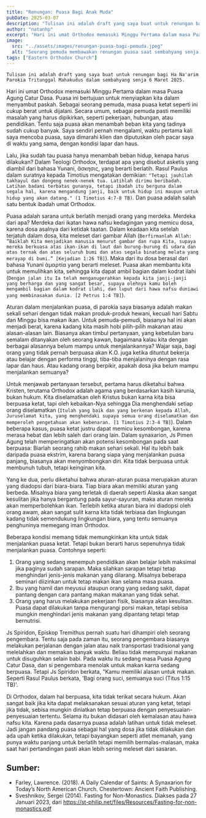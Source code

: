```yaml
---
title: "Renungan: Puasa Bagi Anak Muda"
pubDate: 2025-03-07
description: "Tulisan ini adalah draft yang saya buat untuk renungan bagi Ha Na'arim Parokia Tritunggal Mahakudus dalam sembahyang senja 6 Maret 2025."
author: "natanhp"
excerpt: "Hari ini umat Orthodox memasuki Minggu Pertama dalam masa Puasa Agung Catur Dasa. Puasa ini bertujuan untuk menyiapkan kita dalam menyambut paskah. Sebagai seorang pemuda, masa puasa ketat seperti ini cukup berat untuk dijalani. Secara umum, sebagai pemuda pasti memiliki masalah yang harus dipikirkan, seperti pekerjaan, hubungan, atau pendidikan. Tentu saja puasa akan menambah beban kita yang tadinya sudah cukup banyak. Saya sendiri pernah mengalami, waktu pertama kali saya mencoba puasa, saya dimarahi klien dan diputuskan oleh pacar saya di waktu yang sama, dengan kondisi lapar dan haus."
image:
  src: "../assets/images/renungan-puasa-bagi-pemuda.jpeg"
  alt: "Seorang pemuda membawakan renungan puasa saat sembahyang senja untuk Ha Na'Arim di Parokia Tritunggal Mahakudus, Solo. Circa 2025."
tags: ["Eastern Orthodox Church"]
---
```



```Tulisan ini adalah draft yang saya buat untuk renungan bagi Ha Na'arim Parokia Tritunggal Mahakudus dalam sembahyang senja 6 Maret 2025.```

Hari ini umat Orthodox memasuki Minggu Pertama dalam masa Puasa Agung Catur Dasa. Puasa ini bertujuan untuk menyiapkan kita dalam menyambut paskah. Sebagai seorang pemuda, masa puasa ketat seperti ini cukup berat untuk dijalani. Secara umum, sebagai pemuda pasti memiliki masalah yang harus dipikirkan, seperti pekerjaan, hubungan, atau pendidikan. Tentu saja puasa akan menambah beban kita yang tadinya sudah cukup banyak. Saya sendiri pernah mengalami, waktu pertama kali saya mencoba puasa, saya dimarahi klien dan diputuskan oleh pacar saya di waktu yang sama, dengan kondisi lapar dan haus.

Lalu, jika sudah tau puasa hanya menambah beban hidup, kenapa harus dilakukan? Dalam Teologi Orthodox, terdapat apa yang disebut asketis yang diambil dari bahasa Yunani, ἄσκησις, yang berarti berlatih. Rasul Paulus dalam suratnya kepada Timotius mengatakan demikian: `"Tetapi jauhilah takhayul dan dongeng nenek-nenek tua. Latihlah dirimu beribadah. Latihan badani terbatas gunanya, tetapi ibadah itu berguna dalam segala hal, karena mengandung janji, baik untuk hidup ini maupun untuk hidup yang akan datang." (1 Timotius 4:7-8 TB)`. Dan puasa adalah salah satu bentuk ibadah umat Orthodox.

Puasa adalah sarana untuk berlatih menjadi orang yang merdeka. Merdeka dari apa? Merdeka dari ikatan hawa nafsu kedagingan yang memicu dosa, karena dosa asalnya dari ketidak taatan. Dalam keadaan kita setelah terjatuh dalam dosa, kita meleset dari gambar Allah (`Berfirmanlah Allah: ”Baiklah Kita menjadikan manusia menurut gambar dan rupa Kita, supaya mereka berkuasa atas ikan-ikan di laut dan burung-burung di udara dan atas ternak dan atas seluruh bumi dan atas segala binatang melata yang merayap di bumi.” [Kejadian 1:26 TB]`). Maka dari itu dosa berasal dari bahasa Yunani ἁμαρτία yang berarti meleset. Puasa akan membantu kita untuk memulihkan kita, sehingga kita dapat ambil bagian dalam kodrat ilahi (`Dengan jalan itu Ia telah menganugerahkan kepada kita janji-janji yang berharga dan yang sangat besar, supaya olehnya kamu boleh mengambil bagian dalam kodrat ilahi, dan luput dari hawa nafsu duniawi yang membinasakan dunia. [2 Petrus 1:4 TB]`).

Aturan dalam menjalankan puasa, di parokia saya biasanya adalah makan sekali sehari dengan tidak makan produk-produk hewani, kecuali hari Sabtu dan Minggu bisa makan ikan. Untuk pemuda-pemudi, biasanya hal ini akan menjadi berat, karena kadang kita masih hobi pilih-pilih makanan atau alasan-alasan lain. Biasanya akan timbul pertanyaan, yang kebetulan baru semalam ditanyakan oleh seorang kawan, bagaimana kalau kita dengan berbagai alasannya belum mampu untuk menjalankannya? Wajar saja, bagi orang yang tidak pernah berpuasa akan K.O. juga ketika dituntut bekerja atau belajar dengan performa tinggi, tiba-tiba menjalaninya dengan rasa lapar dan haus. Atau kadang orang berpikir, apakah dosa jika belum mampu menjalankan semuanya?

<ImageCaption src={jsPimenAgungImg} alt="Js. Pimen Agung. Sumber: https://basilica.ro/en/orthodox-calendar-august-27/"/>

Untuk menjawab pertanyaan tersebut, pertama harus diketahui bahwa Kristen, terutama Orthodox adalah agama yang berdasarkan kasih karunia, bukan hukum. Kita diselamatkan oleh Kristus bukan karna kita bisa berpuasa ketat, tapi oleh kebaikan-Nya sehingga Dia menghendaki setiap orang diselamatkan (`Itulah yang baik dan yang berkenan kepada Allah, Juruselamat kita, yang menghendaki supaya semua orang diselamatkan dan memperoleh pengetahuan akan kebenaran. [1 Timotius 2:3-4 TB]`). Dalam beberapa kasus, puasa ketat justru dapat memicu kesombongan, karena merasa hebat dan lebih saleh dari orang lain. Dalam synaxarion, Js Pimen Agung telah memperingatkan akan potensi kesombongan pada saat berpuasa: Biarlah seorang rahib makan sehari sekali. Hal itu lebih baik daripada puasa ekstrim, karena barang siapa yang menjalankan puasa panjang, biasanya akan menyombongkan diri. Kita tidak berpuasa untuk membunuh tubuh, tetapi keinginan kita.

Yang ke dua, perlu diketahui bahwa aturan-aturan puasa merupakan aturan yang diadopsi dari biara-biara. Tiap biara akan memiliki aturan yang berbeda. Misalnya biara yang terletak di daerah seperti Alaska akan sangat kesulitan jika hanya bergantung pada sayur-sayuran, maka aturan mereka akan memperbolehkan ikan. Terlebih ketika aturan biara ini diadopsi oleh orang awam, akan sangat sulit karna kita tidak terbiasa dan lingkungan kadang tidak semendukung lingkungan biara, yang tentu semuanya penghuninya memegang iman Orthodox.

Beberapa kondisi memang tidak memungkinkan kita untuk tidak menjalankan puasa ketat. Tetapi bukan berarti harus sepenuhnya tidak menjalankan puasa. Contohnya seperti:
1. Orang yang sedang menempuh pendidikan akan belajar lebih maksimal jika paginya sudah sarapan. Maka silahkan sarapan tetapi tetap menghindari jenis-jenis makanan yang dilarang. Misalnya beberapa seminari diizinkan untuk tetap makan ikan selama masa puasa.
2. Ibu yang hamil dan meyusui ataupun orang yang sedang sakit, dapat pantang dengan cara pantang makan makanan yang tidak sehat.
3. Orang yang harus melakukan pekerjaan fisik, biasanya akan kesulitan. Puasa dapat dilakukan tanpa mengurangi porsi makan, tetapi sebisa mungkin menghindari jenis makanan yang dipantang tetapi tetap bernutrisi.

<ImageCaption src={jsSpiridonImg} alt="Js. Spiridon, Episkop Tremithus. Sumber: https://holyrosary.team/products/spyridon-of-trimifuntsky-reverend-srph5692"/>

Js Spiridon, Episkop Tremithus pernah suatu hari dihampiri oleh seorang pengembara. Tentu saja pada zaman itu, seorang pengembara biasanya melakukan perjalanan dengan jalan atau naik transportasi tradisional yang melelahkan dan memakan banyak waktu. Beliau tidak mempunyai makanan untuk disuguhkan selain babi. Pada waktu itu sedang masa Puasa Agung Catur Dasa, dan si pengembara menolak untuk makan karna sedang berpuasa. Tetapi Js Spiridon berkata, "Kamu memiliki alasan untuk makan. Seperti Rasul Paulus berkata, 'Bagi orang suci, semuanya suci (Titus 1:15 TB)'.

Di Orthodox, dalam hal berpuasa, kita tidak terikat secara hukum. Akan sangat baik jika kita dapat melaksanakan sesuai aturan yang ketat, tetapi jika tidak, sebisa mungkin diniatkan tetap berpuasa dengan penyesuaian-penyesuaian tertentu. Selama itu bukan didasari oleh kemalasan atau hawa nafsu kita. Karena pada dasarnya puasa adalah latihan untuk tidak meleset. Jadi jangan pandang puasa sebagai hal yang dosa jika tidak dilakukan dan ada upah ketika dilakukan, tetapi bayangkan seperti atlet memanah, yang punya waktu panjang untuk berlatih tetapi memilih bermalas-malasan, maka saat hari pertandingan pasti akan lebih sering meleset dari sasaran.

## Sumber:
- Farley, Lawrence. (2018). A Daily Calendar of Saints: A Synaxarion for Today’s North American Church. Chestertown: Ancient Faith Publishing.
- Sveshnikov, Sergei (2014). Fasting for Non-Monastics. Diakses pada 27 Januari 2023, dari https://st-philip.net/files/Resources/Fasting-for-non-monastics.pdf